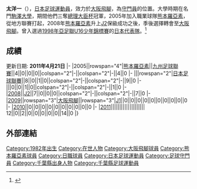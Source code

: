 {{多個問題|
{{expand|time=2010-07-31T09:54:35+00:00}}
{{refimprove|time=2010-07-31T09:54:35+00:00}}
}}
{{Infobox Football biography
| playername          = 太洋一
| fullname            = 太洋一
| image               = 
| dateofbirth         = {{birth date and age|1982|8|3}}
| cityofbirth         = [[千葉縣|千葉縣]][[野田市|野田市]]
| countryofbirth      = [[日本|日本]]
| height              = {{height|m=1.86}}
| currentclub         = [[大阪飛腳|大阪飛腳]]
| clubnumber          = 26
| position            = [[守門員|守門員]]
| youthyears          = <br />2001-2004
| youthclubs          = [[千葉市原|千葉市原]]<br />[[駒澤大學|駒澤大學]]
| years               = 2005-2008<br/>2009-
| clubs               = [[熊本羅亞素|熊本羅亞素]]<br />[[大阪飛腳|大阪飛腳]]
| caps(goals)         = {{0}}19 {{0}}{{0}}(0)<br />{{0}}{{0}}0 {{0}}{{0}}(0)
| nationalyears       =
| nationalteam        =
| nationalcaps(goals) = 
| pcupdate            = 2011年4月21日
| ntupdate            = 
}}
'''太洋一'''（{{Bd|1982年|8月3日}}），[[日本|日本]][[足球|足球]][[運動員|運動員]]，效力於[[大阪飛腳|大阪飛腳]]，為[[守門員|守門員]]的位置。大學時期在名門[[駒澤大學|駒澤大學]]，期間他們三奪[[總理大臣杯|總理大臣杯]]冠軍，2005年加入職業球隊[[熊本羅亞素|熊本羅亞素]]，從地方聯賽打起，2008年[[熊本羅亞素|熊本羅亞素]]升上[[日本職業足球聯賽|J2]]保級成功之後，季後選擇轉會至[[大阪飛腳|大阪飛腳]]。曾入選過[[1998年亞足聯U-17錦標賽|1998年亞足聯U16少年錦標賽]]的[[日本國家足球隊|日本代表隊]]。<ref>{{cite web|publisher=Guardian.co.uk|title=太洋一資料|url=http://guardian.touch-line.com/StatsCentre.asp?CTID=63&CPID=147&TEID=2070&PLID=207481&pStr=Player|accessdate=2009-05-23|deadurl=yes|archiveurl=https://web.archive.org/web/20120608001108/http://guardian.touch-line.com/StatsCentre.asp?CTID=63&CPID=147&TEID=2070&PLID=207481&pStr=Player|archivedate=2012-06-08}}</ref>

==成績==
更新日期: '''2011年4月21日'''
{{Football player statistics 1|YY}}
{{Football player statistics 2|JPN|YY}}
|-
|2005||rowspan="4"|[[熊本羅亞素|熊本羅亞素]]||[[九州足球聯賽|九州足球聯賽]]||4||0||0||0||colspan="2"|-||colspan="2"|-||4||0
|-
|{{tsl|en|2006 Japan Football League||2006}}||rowspan="2"|[[日本足球聯賽|日本足球聯賽]]||8||0||1||0||colspan="2"|-||colspan="2"|-||9||0
|-
|{{tsl|en|2007 Japan Football League||2007}}||0||0||1||0||colspan="2"|-||colspan="2"|-||1||0
|-
|[[2008年日本職業足球聯賽|2008]]||[[日本職業足球聯賽|J2]]||7||0||0||0||colspan="2"|-||colspan="2"|-||7||0
|-
|[[2009年日本職業足球聯賽|2009]]||rowspan="3"|[[大阪飛腳|大阪飛腳]]||rowspan="3"|[[日本職業足球聯賽|J1]]||0||0||0||0||0||0||0||0||0||0
|-
|[[2010年日本職業足球聯賽|2010]]||0||0||0||0||0||0||0||0||0||0
|-
|[[2011年日本職業足球聯賽|2011]]||||||||||||||||||||
{{Football player statistics 5}}12||0||2||0||0||0||0||0||14||0
|}

==外部連結==
{{reflist}}

{{大阪飛腳球員名單}}

[[Category:1982年出生|Category:1982年出生]]
[[Category:在世人物|Category:在世人物]]
[[Category:大阪飛腳球員|Category:大阪飛腳球員]]
[[Category:熊本羅亞素球員|Category:熊本羅亞素球員]]
[[Category:日職球員|Category:日職球員]]
[[Category:日本足球運動員|Category:日本足球運動員]]
[[Category:足球守門員|Category:足球守門員]]
[[Category:千葉縣出身人物|Category:千葉縣出身人物]]
[[Category:千葉縣足球運動員|Category:千葉縣足球運動員]]
